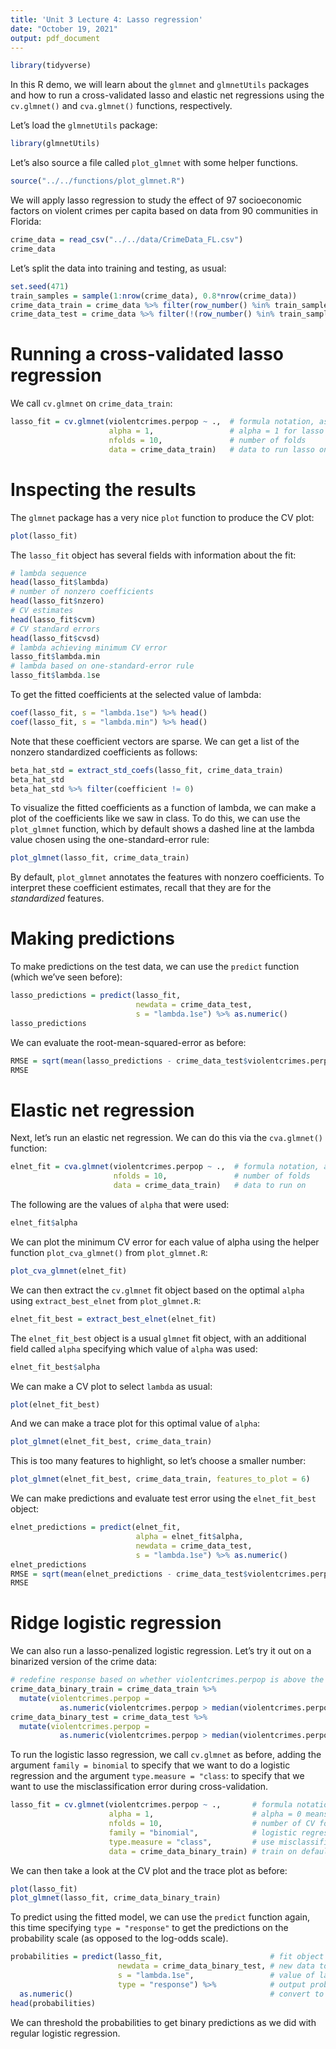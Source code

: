 ```yaml
---
title: 'Unit 3 Lecture 4: Lasso regression'
date: "October 19, 2021"
output: pdf_document
---
```


```r
library(tidyverse)
```


In this R demo, we will learn about the `glmnet` and `glmnetUtils` packages and how to run a cross-validated lasso and elastic net regressions using the `cv.glmnet()` and `cva.glmnet()` functions, respectively. 

Let's load the `glmnetUtils` package:
```r
library(glmnetUtils)
```

Let's also source a file called `plot_glmnet` with some helper functions.
```r
source("../../functions/plot_glmnet.R")
```

We will apply lasso regression to study the effect of 97 socioeconomic factors on violent crimes per capita based on data from 90 communities in Florida:
```r
crime_data = read_csv("../../data/CrimeData_FL.csv")
crime_data
```

Let's split the data into training and testing, as usual:
```r
set.seed(471)
train_samples = sample(1:nrow(crime_data), 0.8*nrow(crime_data))
crime_data_train = crime_data %>% filter(row_number() %in% train_samples)
crime_data_test = crime_data %>% filter(!(row_number() %in% train_samples))
```

# Running a cross-validated lasso regression

We call `cv.glmnet` on `crime_data_train`:
```r
lasso_fit = cv.glmnet(violentcrimes.perpop ~ .,  # formula notation, as usual
                      alpha = 1,                 # alpha = 1 for lasso
                      nfolds = 10,               # number of folds
                      data = crime_data_train)   # data to run lasso on
```

# Inspecting the results

The `glmnet` package has a very nice `plot` function to produce the CV plot:
```r
plot(lasso_fit)
```

The `lasso_fit` object has several fields with information about the fit:
```r
# lambda sequence
head(lasso_fit$lambda)
# number of nonzero coefficients
head(lasso_fit$nzero)
# CV estimates
head(lasso_fit$cvm)
# CV standard errors
head(lasso_fit$cvsd)
# lambda achieving minimum CV error
lasso_fit$lambda.min
# lambda based on one-standard-error rule
lasso_fit$lambda.1se
```

To get the fitted coefficients at the selected value of lambda:
```r
coef(lasso_fit, s = "lambda.1se") %>% head()
coef(lasso_fit, s = "lambda.min") %>% head()
```
Note that these coefficient vectors are sparse. We can get a list of the nonzero standardized coefficients as follows:
```r
beta_hat_std = extract_std_coefs(lasso_fit, crime_data_train)
beta_hat_std
beta_hat_std %>% filter(coefficient != 0)
```

To visualize the fitted coefficients as a function of lambda, we can make a plot of the coefficients like we saw in class. To do this, we can use the `plot_glmnet` function, which by default shows a dashed line at the lambda value chosen using the one-standard-error rule:
```r
plot_glmnet(lasso_fit, crime_data_train)
```

By default, `plot_glmnet` annotates the features with nonzero coefficients. To interpret these coefficient estimates, recall that they are for the *standardized* features.

# Making predictions

To make predictions on the test data, we can use the `predict` function (which we've seen before):
```r
lasso_predictions = predict(lasso_fit, 
                            newdata = crime_data_test,
                            s = "lambda.1se") %>% as.numeric()
lasso_predictions
```
We can evaluate the root-mean-squared-error as before:
```r
RMSE = sqrt(mean(lasso_predictions - crime_data_test$violentcrimes.perpop)^2)
RMSE
```

# Elastic net regression

Next, let's run an elastic net regression. We can do this via the `cva.glmnet()` function:
```r
elnet_fit = cva.glmnet(violentcrimes.perpop ~ .,  # formula notation, as usual
                       nfolds = 10,               # number of folds
                       data = crime_data_train)   # data to run on
```

The following are the values of `alpha` that were used:
```r
elnet_fit$alpha
```

We can plot the minimum CV error for each value of alpha using the helper function `plot_cva_glmnet()` from `plot_glmnet.R`:
```r
plot_cva_glmnet(elnet_fit)
```

We can then extract the `cv.glmnet` fit object based on the optimal `alpha` using `extract_best_elnet` from `plot_glmnet.R`:
```r
elnet_fit_best = extract_best_elnet(elnet_fit)
```

The `elnet_fit_best` object is a usual `glmnet` fit object, with an additional field called `alpha` specifying which value of `alpha` was used:
```r
elnet_fit_best$alpha
```

We can make a CV plot to select `lambda` as usual:
```r
plot(elnet_fit_best)
```

And we can make a trace plot for this optimal value of `alpha`:
```r
plot_glmnet(elnet_fit_best, crime_data_train)
```

This is too many features to highlight, so let's choose a smaller number:
```r
plot_glmnet(elnet_fit_best, crime_data_train, features_to_plot = 6)
```

We can make predictions and evaluate test error using the `elnet_fit_best` object:
```r
elnet_predictions = predict(elnet_fit, 
                            alpha = elnet_fit$alpha,
                            newdata = crime_data_test,
                            s = "lambda.1se") %>% as.numeric()
elnet_predictions
RMSE = sqrt(mean(elnet_predictions - crime_data_test$violentcrimes.perpop)^2)
RMSE
```

# Ridge logistic regression

We can also run a lasso-penalized logistic regression. Let's try it out on a binarized version of the crime data:
```r
# redefine response based on whether violentcrimes.perpop is above the median
crime_data_binary_train = crime_data_train %>%
  mutate(violentcrimes.perpop = 
           as.numeric(violentcrimes.perpop > median(violentcrimes.perpop)))
crime_data_binary_test = crime_data_test %>%
  mutate(violentcrimes.perpop = 
           as.numeric(violentcrimes.perpop > median(violentcrimes.perpop)))
```

To run the logistic lasso regression, we call `cv.glmnet` as before, adding the argument `family = binomial` to specify that we want to do a logistic regression and the argument `type.measure = "class`: to specify that we want to use the misclassification error during cross-validation.
```r
lasso_fit = cv.glmnet(violentcrimes.perpop ~ .,       # formula notation, as usual
                      alpha = 1,                      # alpha = 0 means lasso
                      nfolds = 10,                    # number of CV folds
                      family = "binomial",            # logistic regression
                      type.measure = "class",         # use misclassification error
                      data = crime_data_binary_train) # train on default_train data
```

We can then take a look at the CV plot and the trace plot as before:
```r
plot(lasso_fit)
plot_glmnet(lasso_fit, crime_data_binary_train)
```

To predict using the fitted model, we can use the `predict` function again, this time specifying `type = "response"` to get the predictions on the probability scale (as opposed to the log-odds scale).
```r
probabilities = predict(lasso_fit,                        # fit object
                        newdata = crime_data_binary_test, # new data to test on
                        s = "lambda.1se",                 # value of lambda to use
                        type = "response") %>%            # output probabilities
  as.numeric()                                            # convert to vector
head(probabilities)
```

We can threshold the probabilities to get binary predictions as we did with regular logistic regression.